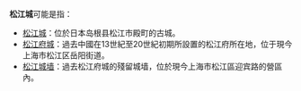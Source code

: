 '''松江城'''可能是指：

* [[松江城|松江城]]：位於日本岛根县松江市殿町的古城。
* [[松江府|松江府城]]：過去中國在13世紀至20世紀初期所設置的松江府所在地，位于現今上海市松江区岳阳街道。
* [[松江城墙|松江城墙]]：過去松江府城的殘留城墙，位於現今上海市松江區迎宾路的營區內。

{{disambig|S|Cat=三字消歧義}}